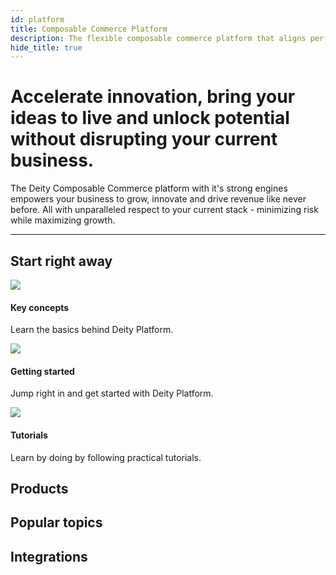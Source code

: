 ```yaml
---
id: platform
title: Composable Commerce Platform
description: The flexible composable commerce platform that aligns perfectly with your business needs.
hide_title: true
---
```




<h1 className="headline mb20">Accelerate innovation, bring your ideas to live and unlock potential without disrupting your current business.</h1>
<p className="desc">The Deity Composable Commerce platform with it's strong engines empowers your business to grow, innovate and drive revenue like never before. All with unparalleled respect to your current stack - minimizing risk while maximizing growth.</p>


<SignupContent />

---

## Start right away 
<div className="flex mb80 brighten">
  <Card to="/docs/platform/key-concepts">
    <img src="/docs/img/icons/info.svg" />
    <h4>Key concepts</h4>
    <p>Learn the basics behind Deity Platform.</p>
  </Card>
  <Card to="/docs/platform/getting-started/overview">
    <img src="/docs/img/icons/lightning.svg" />
    <h4>Getting started</h4>
    <p>Jump right in and get started with Deity Platform.</p>
  </Card>
  <Card to="/docs/platform/support/tutorials">
    <img src="/docs/img/icons/lightbulb.svg" />
    <h4>Tutorials</h4>
    <p>Learn by doing by following practical tutorials.</p>
  </Card>
</div>



## Products


<ProductContent />


## Popular topics


<PopularContent />


## Integrations


<IntegrationContent />
